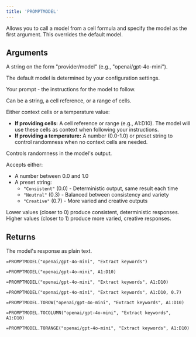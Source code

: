 ```yaml
---
title: 'PROMPTMODEL'
---
```


Allows you to call a model from a cell formula and specify the model as the first argument. This overrides the default model.

## Arguments

<ParamField body="providerAndModel" type="string" required>
  A string on the form "provider/model" (e.g., "openai/gpt-4o-mini").

  The default model is determined by your configuration settings.
</ParamField>

<ParamField body="instructions" type="string" required>
  Your prompt - the instructions for the model to follow.

  Can be a string, a cell reference, or a range of cells.
</ParamField>

<ParamField body="cellsOrTemperature" type="string | number">
  Either context cells or a temperature value:

  - **If providing cells:** A cell reference or range (e.g., A1:D10). The model will use these cells as context when following your instructions.
  - **If providing a temperature:** A number (0.0-1.0) or preset string to control randomness when no context cells are needed.
</ParamField>

<ParamField body="temperature" type="string | number" default="0.0">
  Controls randomness in the model's output.

  Accepts either:
  - A number between 0.0 and 1.0
  - A preset string:
    - `"Consistent"` (0.0) - Deterministic output, same result each time
    - `"Neutral"` (0.3) - Balanced between consistency and variety
    - `"Creative"` (0.7) - More varied and creative outputs

  Lower values (closer to 0) produce consistent, deterministic responses. Higher values (closer to 1) produce more varied, creative responses.
</ParamField>

## Returns

<ResponseField name="response" type="string">
  The model's response as plain text.
</ResponseField>

<RequestExample>

```excel Text Instructions
=PROMPTMODEL("openai/gpt-4o-mini", "Extract keywords")
```

```excel Cell Instructions
=PROMPTMODEL("openai/gpt-4o-mini", A1:D10)
```

```excel With Context
=PROMPTMODEL("openai/gpt-4o-mini", "Extract keywords", A1:D10)
```

```excel With Temperature
=PROMPTMODEL("openai/gpt-4o-mini", "Extract keywords", A1:D10, 0.7)
```

</RequestExample>

<ResponseExample>

```excel TOROW
=PROMPTMODEL.TOROW("openai/gpt-4o-mini", "Extract keywords", A1:D10)
```

```excel TOCOLUMN
=PROMPTMODEL.TOCOLUMN("openai/gpt-4o-mini", "Extract keywords", A1:D10)
```

```excel TORANGE
=PROMPTMODEL.TORANGE("openai/gpt-4o-mini", "Extract keywords", A1:D10)
```

</ResponseExample>